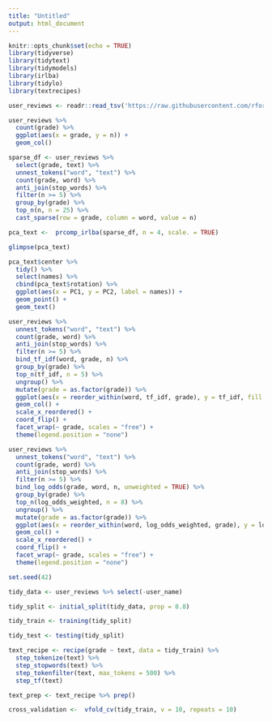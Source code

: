 ```yaml
---
title: "Untitled"
output: html_document
---
```


```r
knitr::opts_chunk$set(echo = TRUE)
library(tidyverse)
library(tidytext)
library(tidymodels)
library(irlba)
library(tidylo)
library(textrecipes)

user_reviews <- readr::read_tsv('https://raw.githubusercontent.com/rfordatascience/tidytuesday/master/data/2020/2020-05-05/user_reviews.tsv')
```

```r
user_reviews %>%  
  count(grade) %>% 
  ggplot(aes(x = grade, y = n)) +
  geom_col()
```

```r
sparse_df <- user_reviews %>% 
  select(grade, text) %>% 
  unnest_tokens("word", "text") %>% 
  count(grade, word) %>% 
  anti_join(stop_words) %>% 
  filter(n >= 5) %>% 
  group_by(grade) %>% 
  top_n(n, n = 25) %>% 
  cast_sparse(row = grade, column = word, value = n)

pca_text <-  prcomp_irlba(sparse_df, n = 4, scale. = TRUE)

glimpse(pca_text)

pca_text$center %>% 
  tidy() %>% 
  select(names) %>% 
  cbind(pca_text$rotation) %>% 
  ggplot(aes(x = PC1, y = PC2, label = names)) + 
  geom_point() +
  geom_text()
```


```r
user_reviews %>% 
  unnest_tokens("word", "text") %>% 
  count(grade, word) %>% 
  anti_join(stop_words) %>% 
  filter(n >= 5) %>% 
  bind_tf_idf(word, grade, n) %>% 
  group_by(grade) %>% 
  top_n(tf_idf, n = 5) %>% 
  ungroup() %>% 
  mutate(grade = as.factor(grade)) %>% 
  ggplot(aes(x = reorder_within(word, tf_idf, grade), y = tf_idf, fill = grade)) +
  geom_col() +
  scale_x_reordered() + 
  coord_flip() +
  facet_wrap(~ grade, scales = "free") + 
  theme(legend.position = "none")
```


```r
user_reviews %>% 
  unnest_tokens("word", "text") %>% 
  count(grade, word) %>% 
  anti_join(stop_words) %>% 
  filter(n >= 5) %>% 
  bind_log_odds(grade, word, n, unweighted = TRUE) %>% 
  group_by(grade) %>% 
  top_n(log_odds_weighted, n = 8) %>% 
  ungroup() %>% 
  mutate(grade = as.factor(grade)) %>% 
  ggplot(aes(x = reorder_within(word, log_odds_weighted, grade), y = log_odds_weighted, fill = grade)) +
  geom_col() +
  scale_x_reordered() + 
  coord_flip() +
  facet_wrap(~ grade, scales = "free") + 
  theme(legend.position = "none")

```

```r
set.seed(42)

tidy_data <- user_reviews %>% select(-user_name)

tidy_split <- initial_split(tidy_data, prop = 0.8)

tidy_train <- training(tidy_split)

tidy_test <- testing(tidy_split)
```

```r
text_recipe <- recipe(grade ~ text, data = tidy_train) %>% 
  step_tokenize(text) %>% 
  step_stopwords(text) %>% 
  step_tokenfilter(text, max_tokens = 500) %>% 
  step_tf(text)

text_prep <- text_recipe %>% prep()

cross_validation <-  vfold_cv(tidy_train, v = 10, repeats = 10)
```


